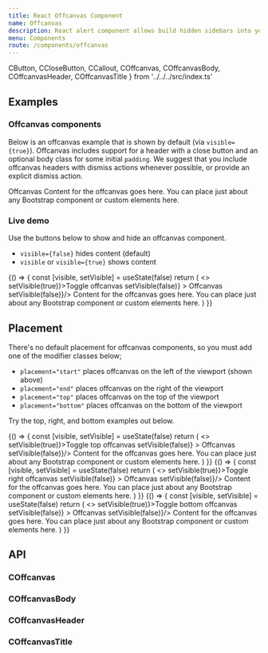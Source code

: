 ```yaml
---
title: React Offcanvas Component
name: Offcanvas
description: React alert component allows build hidden sidebars into your project for navigation, shopping carts.
menu: Components
route: /components/offcanvas
---
```



  CButton,
  CCloseButton,
  CCallout,
  COffcanvas,
  COffcanvasBody,
  COffcanvasHeader,
  COffcanvasTitle 
} from '../../../src/index.ts'

## Examples

### Offcanvas components

Below is an offcanvas example that is shown by default (via `visible={true}`). Offcanvas includes support for a header with a close button and an optional body class for some initial `padding`. We suggest that you include offcanvas headers with dismiss actions whenever possible, or provide an explicit dismiss action.

<Playground>
  <div className="docs-example-offcanvas bg-light">
    <COffcanvas backdrop={false} placement="start" portal={false} visible={true}>
      <COffcanvasHeader>
        <COffcanvasTitle>Offcanvas</COffcanvasTitle>
        <CCloseButton className="text-reset" />
      </COffcanvasHeader>
      <COffcanvasBody>
        Content for the offcanvas goes here. You can place just about any Bootstrap component or
        custom elements here.
      </COffcanvasBody>
    </COffcanvas>
  </div>
</Playground>

### Live demo

Use the buttons below to show and hide an offcanvas component.

- `visible={false}` hides content (default)
- `visible` or `visible={true}` shows content

<Playground>
  {() => {
    const [visible, setVisible] = useState(false)
    return (
      <>
        <CButton onClick={() => setVisible(true)}>Toggle offcanvas</CButton>
        <COffcanvas placement="start" visible={visible} onDismiss={() => setVisible(false)} >
          <COffcanvasHeader>
            <COffcanvasTitle>Offcanvas</COffcanvasTitle>
            <CCloseButton className="text-reset" onClick={() => setVisible(false)}/>
          </COffcanvasHeader>
          <COffcanvasBody>
            Content for the offcanvas goes here. You can place just about any Bootstrap component or
            custom elements here.
          </COffcanvasBody>
        </COffcanvas>
      </>
    )
  }}
</Playground>

## Placement

There's no default placement for offcanvas components, so you must add one of the modifier classes below;

- `placement="start"` places offcanvas on the left of the viewport (shown above)
- `placement="end"` places offcanvas on the right of the viewport
- `placement="top"` places offcanvas on the top of the viewport
- `placement="bottom"` places offcanvas on the bottom of the viewport

Try the top, right, and bottom examples out below.

<Playground>
  {() => {
    const [visible, setVisible] = useState(false)
    return (
      <>
        <CButton onClick={() => setVisible(true)}>Toggle top offcanvas</CButton>
        <COffcanvas placement="top" visible={visible} onDismiss={() => setVisible(false)} >
          <COffcanvasHeader>
            <COffcanvasTitle>Offcanvas</COffcanvasTitle>
            <CCloseButton className="text-reset" onClick={() => setVisible(false)}/>
          </COffcanvasHeader>
          <COffcanvasBody>
            Content for the offcanvas goes here. You can place just about any Bootstrap component or
            custom elements here.
          </COffcanvasBody>
        </COffcanvas>
      </>
    )
  }}
</Playground>

<Playground>
  {() => {
    const [visible, setVisible] = useState(false)
    return (
      <>
        <CButton onClick={() => setVisible(true)}>Toggle right offcanvas</CButton>
        <COffcanvas placement="end" visible={visible} onDismiss={() => setVisible(false)} >
          <COffcanvasHeader>
            <COffcanvasTitle>Offcanvas</COffcanvasTitle>
            <CCloseButton className="text-reset" onClick={() => setVisible(false)}/>
          </COffcanvasHeader>
          <COffcanvasBody>
            Content for the offcanvas goes here. You can place just about any Bootstrap component or
            custom elements here.
          </COffcanvasBody>
        </COffcanvas>
      </>
    )
  }}
</Playground>

<Playground>
  {() => {
    const [visible, setVisible] = useState(false)
    return (
      <>
        <CButton onClick={() => setVisible(true)}>Toggle bottom offcanvas</CButton>
        <COffcanvas placement="bottom" visible={visible} onDismiss={() => setVisible(false)} >
          <COffcanvasHeader>
            <COffcanvasTitle>Offcanvas</COffcanvasTitle>
            <CCloseButton className="text-reset" onClick={() => setVisible(false)}/>
          </COffcanvasHeader>
          <COffcanvasBody>
            Content for the offcanvas goes here. You can place just about any Bootstrap component or
            custom elements here.
          </COffcanvasBody>
        </COffcanvas>
      </>
    )
  }}
</Playground>

## API

### COffcanvas

<Props of={COffcanvas} />

### COffcanvasBody

<Props of={COffcanvasBody} />

### COffcanvasHeader

<Props of={COffcanvasHeader} />

### COffcanvasTitle

<Props of={COffcanvasTitle} />